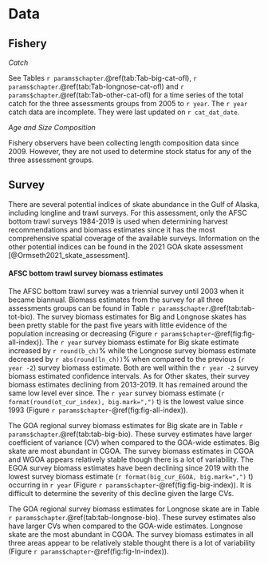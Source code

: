 # Data

## Fishery

*Catch*

See Tables `r params$chapter`.\@ref(tab:Tab-big-cat-ofl), `r params$chapter`.\@ref(tab:Tab-longnose-cat-ofl) and `r params$chapter`.\@ref(tab:Tab-other-cat-ofl)  for a time series of the total catch for the three assessments groups from 2005 to `r year`. The `r year` catch data are incomplete. They were last updated on `r cat_dat_date`.

*Age and Size Composition*

Fishery observers have been collecting length composition data since 2009. However, they are not used to determine stock status for any of the three assessment groups.

## Survey

There are several potential indices of skate abundance in the Gulf of Alaska, including longline and trawl surveys. For this assessment, only the AFSC bottom trawl surveys 1984-2019 is used when determining harvest recommendations and biomass estimates since it has the most comprehensive spatial coverage of the available surveys. Information on the other potential indices can be found in the 2021 GOA skate assessment [@Ormseth2021_skate_assessment]. 

#### AFSC bottom trawl survey biomass estimates
The AFSC bottom trawl survey was a triennial survey until 2003 when it became biannual. Biomass estimates from the survey for all three assessments groups can be found in Table `r params$chapter`.\@ref(tab:tab-tot-bio). The survey biomass estimates for Big and Longnose skates has been pretty stable for the past five years with little evidence of the population increasing or decreasing (Figure `r params$chapter`-\@ref(fig:fig-all-index)). The `r year` survey biomass estimate for Big skate estimate increased by `r round(b_ch)`% while the Longnose survey biomass estimate decreased by `r abs(round(ln_ch))`% when compared to the previous (`r year -2`) survey biomass estimate. Both are well within the `r year -2` survey biomass estimated confidence intervals. As for Other skates, their survey biomass estimates declining from 2013-2019. It has remained around the same low level ever since. The `r year` survey biomass estimate (`r format(round(ot_cur_index), big.mark=",")` t) is the lowest value since 1993 (Figure `r params$chapter`-\@ref(fig:fig-all-index)). 

The GOA regional survey biomass estimates for Big skate are in Table  `r params$chapter`.\@ref(tab:tab-big-bio). These survey estimates have larger coefficient of variance (CV) when compared to the GOA-wide estimates. Big skate are most abundant in CGOA. The survey biomass estimates in CGOA and WGOA appears relatively stable though there is a lot of variability. The EGOA survey biomass estimates have been declining since 2019 with the lowest survey biomass estimate (`r format(big_cur_EGOA, big.mark=",")` t) occurring in `r year` (Figure `r params$chapter`-\@ref(fig:fig-big-index)). It is difficult to determine the severity of this decline given the large CVs.

The GOA regional survey biomass estimates for Longnose skate are in Table `r params$chapter`.\@ref(tab:tab-longnose-bio). These survey estimates also have larger CVs when compared to the GOA-wide estimates. Longnose skate are the most abundant in CGOA. The survey biomass estimates in all three areas appear to be relatively stable thought there is a lot of variability (Figure `r params$chapter`-\@ref(fig:fig-ln-index)). 


